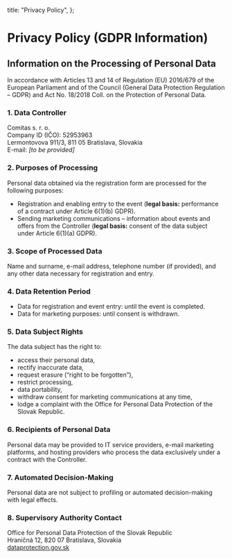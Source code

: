   title: "Privacy Policy",
};

# Privacy Policy (GDPR Information)

## Information on the Processing of Personal Data

In accordance with Articles 13 and 14 of Regulation (EU) 2016/679 of the European Parliament and of the Council (General Data Protection Regulation – GDPR) and Act No. 18/2018 Coll. on the Protection of Personal Data.

### 1. Data Controller

Comitas s. r. o.<br/>
Company ID (IČO): 52953963<br/>
Lermontovova 911/3, 811 05 Bratislava, Slovakia<br/>
E-mail: <em>[to be provided]</em>

### 2. Purposes of Processing

Personal data obtained via the registration form are processed for the following purposes:

- Registration and enabling entry to the event (**legal basis:** performance of a contract under Article 6(1)(b) GDPR).
- Sending marketing communications – information about events and offers from the Controller (**legal basis:** consent of the data subject under Article 6(1)(a) GDPR).

### 3. Scope of Processed Data

Name and surname, e-mail address, telephone number (if provided), and any other data necessary for registration and entry.

### 4. Data Retention Period

- Data for registration and event entry: until the event is completed.
- Data for marketing purposes: until consent is withdrawn.

### 5. Data Subject Rights

The data subject has the right to:

- access their personal data,
- rectify inaccurate data,
- request erasure (“right to be forgotten”),
- restrict processing,
- data portability,
- withdraw consent for marketing communications at any time,
- lodge a complaint with the Office for Personal Data Protection of the Slovak Republic.

### 6. Recipients of Personal Data

Personal data may be provided to IT service providers, e-mail marketing platforms, and hosting providers who process the data exclusively under a contract with the Controller.

### 7. Automated Decision-Making

Personal data are not subject to profiling or automated decision-making with legal effects.

### 8. Supervisory Authority Contact

Office for Personal Data Protection of the Slovak Republic<br/>
Hraničná 12, 820 07 Bratislava, Slovakia<br/>
<a
    href="https://dataprotection.gov.sk/"
    rel="noopener noreferrer"
    target="_blank"
    >dataprotection.gov.sk</a>
